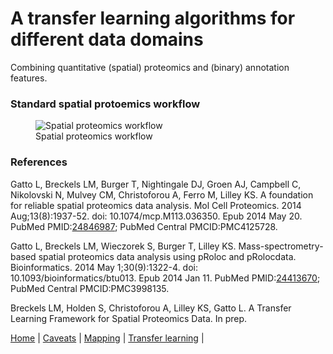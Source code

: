 # A transfer learning algorithms for different data domains

Combining quantitative (spatial) proteomics and (binary) annotation
features.

### Standard spatial protoemics workflow

![Spatial proteomics workflow](./figures/workflow_primary.png)




### References

Gatto L, Breckels LM, Burger T, Nightingale DJ, Groen AJ, Campbell C,
Nikolovski N, Mulvey CM, Christoforou A, Ferro M, Lilley KS. A
foundation for reliable spatial proteomics data analysis. Mol Cell
Proteomics. 2014 Aug;13(8):1937-52. doi: 10.1074/mcp.M113.036350. Epub
2014 May 20. PubMed
PMID:[24846987](http://www.ncbi.nlm.nih.gov/pubmed/24846987); PubMed
Central PMCID:PMC4125728.


Gatto L, Breckels LM, Wieczorek S, Burger T, Lilley KS.
Mass-spectrometry-based spatial proteomics data analysis using pRoloc
and pRolocdata. Bioinformatics. 2014 May 1;30(9):1322-4. doi:
10.1093/bioinformatics/btu013. Epub 2014 Jan 11. PubMed
PMID:[24413670](http://www.ncbi.nlm.nih.gov/pubmed/24413670); PubMed
Central PMCID:PMC3998135.


Breckels LM, Holden S, Christoforou A, Lilley KS, Gatto L. A Transfer
Learning Framework for Spatial Proteomics Data. In prep.


| [Home](./README.md) | [Caveats](./Caveats.md) | [Mapping](./mapping.md) | [Transfer learning](./transfer-learning.md) |
